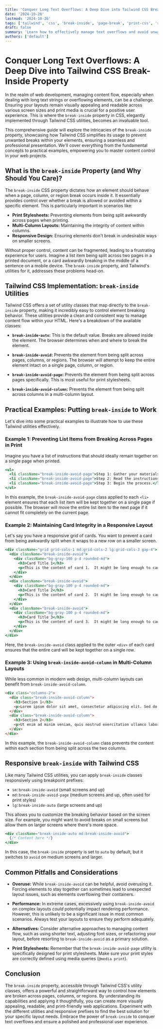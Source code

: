 ```yaml
---
title: 'Conquer Long Text Overflows: A Deep Dive into Tailwind CSS Break-Inside Property'
date: '2024-10-26'
lastmod: '2024-10-26'
tags: ['tailwind', 'css', 'break-inside', 'page-break', 'print-css', 'responsive-design', 'web-development']
draft: false
summary: 'Learn how to effectively manage text overflows and avoid unwanted page breaks within your HTML elements using Tailwind CSS break-inside utilities.  This guide covers everything from basic usage to advanced techniques for creating responsive and print-friendly layouts.'
authors: ['default']
---
```


# Conquer Long Text Overflows: A Deep Dive into Tailwind CSS Break-Inside Property

In the realm of web development, managing content flow, especially when dealing with long text strings or overflowing elements, can be a challenge.  Ensuring your layouts remain visually appealing and readable across various screen sizes and print media is crucial for a positive user experience.  This is where the `break-inside` property in CSS, elegantly implemented through Tailwind CSS utilities, becomes an invaluable tool.

This comprehensive guide will explore the intricacies of the `break-inside` property, showcasing how Tailwind CSS simplifies its usage to prevent unwanted breaks within your elements, ensuring a seamless and professional presentation.  We'll cover everything from the fundamental concepts to practical examples, empowering you to master content control in your web projects.

## What is the `break-inside` Property (and Why Should You Care)?

The `break-inside` CSS property dictates how an element should behave when a page, column, or region break occurs inside it. It essentially provides control over whether a break is allowed or avoided within a specific element.  This is particularly important in scenarios like:

*   **Print Stylesheets:** Preventing elements from being split awkwardly across pages when printing.
*   **Multi-Column Layouts:** Maintaining the integrity of content within columns.
*   **Responsive Design:** Ensuring elements don't break in undesirable ways on smaller screens.

Without proper control, content can be fragmented, leading to a frustrating experience for users. Imagine a list item being split across two pages in a printed document, or a card awkwardly breaking in the middle of a sentence on a mobile device.  The `break-inside` property, and Tailwind's utilities for it, addresses these problems head-on.

## Tailwind CSS Implementation: `break-inside` Utilities

Tailwind CSS offers a set of utility classes that map directly to the `break-inside` property, making it incredibly easy to control element breaking behavior. These utilities provide a clean and consistent way to manage content flow within your HTML.  Here's a breakdown of the available classes:

*   **`break-inside-auto`:**  This is the default value.  Breaks are allowed inside the element.  The browser determines when and where to break the element.

*   **`break-inside-avoid`:** Prevents the element from being split across pages, columns, or regions. The browser will attempt to keep the entire element intact on a single page, column, or region.

*   **`break-inside-avoid-page`:** Prevents the element from being split across pages specifically. This is most useful for print stylesheets.

*   **`break-inside-avoid-column`:** Prevents the element from being split across columns in a multi-column layout.

## Practical Examples: Putting `break-inside` to Work

Let's dive into some practical examples to illustrate how to use these Tailwind utilities effectively.

### Example 1: Preventing List Items from Breaking Across Pages in Print

Imagine you have a list of instructions that should ideally remain together on a single page when printed.

```jsx
<ul>
  <li className="break-inside-avoid-page">Step 1: Gather your materials.</li>
  <li className="break-inside-avoid-page">Step 2: Read the instructions carefully.</li>
  <li className="break-inside-avoid-page">Step 3: Begin the process.</li>
</ul>
```

In this example, the `break-inside-avoid-page` class applied to each `<li>` element ensures that each list item will be kept together on a single page if possible.  The browser will move the entire list item to the next page if it cannot fit completely on the current page.

### Example 2: Maintaining Card Integrity in a Responsive Layout

Let's say you have a responsive grid of cards.  You want to prevent a card from being awkwardly split when it wraps to a new row on a smaller screen.

```jsx
<div className="grid grid-cols-1 md:grid-cols-2 lg:grid-cols-3 gap-4">
  <div className="break-inside-avoid">
    <div className="bg-gray-100 p-4 rounded-md">
      <h3>Card Title 1</h3>
      <p>This is the content of card 1.  It might be long enough to cause a break if we didn't use break-inside-avoid.</p>
    </div>
  </div>
  <div className="break-inside-avoid">
    <div className="bg-gray-100 p-4 rounded-md">
      <h3>Card Title 2</h3>
      <p>This is the content of card 2.  It might be long enough to cause a break if we didn't use break-inside-avoid.</p>
    </div>
  </div>
  <div className="break-inside-avoid">
    <div className="bg-gray-100 p-4 rounded-md">
      <h3>Card Title 3</h3>
      <p>This is the content of card 3.  It might be long enough to cause a break if we didn't use break-inside-avoid.</p>
    </div>
  </div>
</div>
```

Here, the `break-inside-avoid` class applied to the outer `<div>` of each card ensures that the entire card will be kept together on a single row.

### Example 3:  Using `break-inside-avoid-column` in Multi-Column Layouts

While less common in modern web design, multi-column layouts can benefit from `break-inside-avoid-column`.

```html
<div class="columns-2">
  <div class="break-inside-avoid-column">
    <h3>Section 1</h3>
    <p>Lorem ipsum dolor sit amet, consectetur adipiscing elit. Sed do eiusmod tempor incididunt ut labore et dolore magna aliqua...</p>
  </div>
  <div class="break-inside-avoid-column">
    <h3>Section 2</h3>
    <p>Ut enim ad minim veniam, quis nostrud exercitation ullamco laboris nisi ut aliquip ex ea commodo consequat...</p>
  </div>
</div>
```

In this example, the `break-inside-avoid-column` class prevents the content within each section from being split across the two columns.

## Responsive `break-inside` with Tailwind CSS

Like many Tailwind CSS utilities, you can apply `break-inside` classes responsively using breakpoint prefixes:

*   `sm:break-inside-avoid` (small screens and up)
*   `md:break-inside-avoid-page` (medium screens and up, often used for print styles)
*   `lg:break-inside-auto` (large screens and up)

This allows you to customize the breaking behavior based on the screen size.  For example, you might want to avoid breaks on small screens but allow them on larger screens where there's more space.

```jsx
<div className="break-inside-auto md:break-inside-avoid">
  {/* Content here */}
</div>
```

In this case, the `break-inside` property is set to `auto` by default, but it switches to `avoid` on medium screens and larger.

## Common Pitfalls and Considerations

*   **Overuse:**  While `break-inside-avoid` can be helpful, avoid overusing it.  Forcing elements to stay together can sometimes lead to unexpected layout issues, such as elements overflowing their containers.

*   **Performance:** In extreme cases, excessively using `break-inside-avoid` on complex layouts *could* potentially impact rendering performance.  However, this is unlikely to be a significant issue in most common scenarios. Always test your layouts to ensure they perform adequately.

*   **Alternatives:**  Consider alternative approaches to managing content flow, such as using shorter text, adjusting font sizes, or refactoring your layout, before resorting to `break-inside-avoid` as a primary solution.

*   **Print Stylesheets:**  Remember that the `break-inside-avoid-page` utility is specifically designed for print stylesheets.  Make sure your print styles are correctly defined using media queries (`@media print`).

## Conclusion

The `break-inside` property, accessible through Tailwind CSS's utility classes, offers a powerful and straightforward way to control how elements are broken across pages, columns, or regions.  By understanding its capabilities and applying it thoughtfully, you can create more visually appealing, readable, and print-friendly web applications.  Experiment with the different utilities and responsive prefixes to find the best solution for your specific layout needs. Embrace the power of `break-inside` to conquer text overflows and ensure a polished and professional user experience.